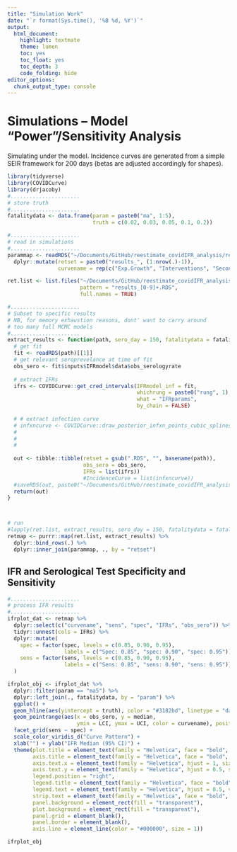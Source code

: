 ```yaml
---
title: "Simulation Work"
date: "`r format(Sys.time(), '%B %d, %Y')`"
output: 
  html_document:
    highlight: textmate
    theme: lumen
    toc: yes
    toc_float: yes
    toc_depth: 3
    code_folding: hide
editor_options: 
  chunk_output_type: console
---
```


# Simulations -- Model "Power"/Sensitivity Analysis
Simulating under the model. Incidence curves are generated from a simple SEIR framework for 200 days (betas are adjusted accordingly for shapes).

```r
library(tidyverse)
library(COVIDCurve)
library(drjacoby)
#...................... 
# store truth
#......................
fatalitydata <- data.frame(param = paste0("ma", 1:5),
                           truth = c(0.02, 0.03, 0.05, 0.1, 0.2))

#...................... 
# read in simulations
#......................
parammap <- readRDS("~/Documents/GitHub/reestimate_covidIFR_analysis/results/temp_slurm_worker_results/_rslurm_sim_covidcurves/params.RDS") %>% 
  dplyr::mutate(retset = paste0("results_", (1:nrow(.)-1)),
                curvename = rep(c("Exp.Growth", "Interventions", "SecondWave"), 45))

ret.list <- list.files("~/Documents/GitHub/reestimate_covidIFR_analysis/results/temp_slurm_worker_results/_rslurm_sim_covidcurves/", 
                       pattern = "results_[0-9]+.RDS", 
                       full.names = TRUE)

#...................... 
# Subset to specific results
# NB, for memory exhaustion reasons, dont' want to carry around
# too many full MCMC models
#......................
extract_results <- function(path, sero_day = 150, fatalitydata = fatalitydata, CIquant = 0.999) {
  # get fit
  fit <- readRDS(path)[[1]]
  # get relevant seroprevelance at time of fit
  obs_sero <- fit$inputs$IFRmodel$data$obs_serologyrate
  
  # extract IFRs
  ifrs <- COVIDCurve::get_cred_intervals(IFRmodel_inf = fit, 
                                         whichrung = paste0("rung", 1),
                                         what = "IFRparams", 
                                         by_chain = FALSE) 
  
  # # extract infection curve
  # infxncurve <- COVIDCurve::draw_posterior_infxn_points_cubic_splines(IFRmodel_inf = fit,
  #                                                                     CIquant = CIquant,
  #                                                                     by_chain = FALSE)$plotdata
  # 
  
  out <- tibble::tibble(retset = gsub(".RDS", "", basename(path)),
                        obs_sero = obs_sero,
                        IFRs = list(ifrs))
                        #IncidenceCurve = list(infxncurve))
  #saveRDS(out, paste0("~/Documents/GitHub/reestimate_covidIFR_analysis/results/temp_intermed/", out$retset, "_retset.RDS"))
  return(out)
}



# run
#lapply(ret.list, extract_results, sero_day = 150, fatalitydata = fatalitydata, CIquant = 0.99)
retmap <- purrr::map(ret.list, extract_results) %>% 
  dplyr::bind_rows(.) %>% 
  dplyr::inner_join(parammap, ., by = "retset")

```

## IFR and Serological Test Specificity and Sensitivity 

```r
#...................... 
# process IFR results
#......................
ifrplot_dat <- retmap %>% 
  dplyr::select(c("curvename", "sens", "spec", "IFRs", "obs_sero")) %>% 
  tidyr::unnest(cols = IFRs) %>% 
  dplyr::mutate(
    spec = factor(spec, levels = c(0.85, 0.90, 0.95), 
                  labels = c("Spec: 0.85", "spec: 0.90", "spec: 0.95")),
    sens = factor(sens, levels = c(0.85, 0.90, 0.95), 
                  labels = c("Sens: 0.85", "sens: 0.90", "sens: 0.95")) 
  ) 

ifrplot_obj <- ifrplot_dat %>% 
  dplyr::filter(param == "ma5") %>% 
  dplyr::left_join(., fatalitydata, by = "param") %>% 
  ggplot() +
  geom_hline(aes(yintercept = truth), color = "#3182bd", linetype = "dashed", size = 1.25, alpha = 0.8) +
  geom_pointrange(aes(x = obs_sero, y = median, 
                      ymin = LCI, ymax = UCI, color = curvename), position = position_dodge(width = 0.5)) + 
  facet_grid(sens ~ spec) + 
  scale_color_viridis_d("Curve Pattern") +
  xlab("") + ylab("IFR Median (95% CI)") +
  theme(plot.title = element_text(family = "Helvetica", face = "bold", hjust = 0.5, size = 14),
        axis.title = element_text(family = "Helvetica", face = "bold", hjust = 0.5, size = 12),
        axis.text.x = element_text(family = "Helvetica", hjust = 1, size = 11, angle = 45),
        axis.text.y = element_text(family = "Helvetica", hjust = 0.5, size = 11),
        legend.position = "right",
        legend.title = element_text(family = "Helvetica", face = "bold", vjust = 0.85, size = 12),
        legend.text = element_text(family = "Helvetica", hjust = 0.5, vjust = 0.5, size = 10),
        strip.text = element_text(family = "Helvetica", face = "bold", vjust = 0.85, size = 12),
        panel.background = element_rect(fill = "transparent"),
        plot.background = element_rect(fill = "transparent"),
        panel.grid = element_blank(),
        panel.border = element_blank(),
        axis.line = element_line(color = "#000000", size = 1))


```
```r
ifrplot_obj
```


<!-- ## IFR and Serological Test Specificity and Sensitivity  -->

<!-- ```{r} -->
<!-- dwnsmpl <- 1e2 -->

<!-- #......................  -->
<!-- # process IFR results -->
<!-- #...................... -->
<!-- inf_infxnplot_dat <- retmap %>%  -->
<!--   dplyr::select(c("curvename", "sens", "spec", "IncidenceCurve", "obs_sero")) %>%  -->
<!--   dplyr::mutate( -->
<!--     obsprev = factor(obs_sero, levels = sort(unique(retmap$obs_sero)),  -->
<!--                      labels = paste0("Prev: ", round(sort(unique(retmap$obs_sero)), 2))), -->
<!--     spec = factor(spec, levels = c(0.85, 0.90, 0.95),  -->
<!--                   labels = c("Spec: 0.85", "spec: 0.90", "spec: 0.95")), -->
<!--     sens = factor(sens, levels = c(0.85, 0.90, 0.95),  -->
<!--                   labels = c("Sens: 0.85", "sens: 0.90", "sens: 0.95")), -->
<!--     sensspec = paste0(sens, "; ", spec), -->
<!--     IncidenceCurve = purrr::map(IncidenceCurve, "plotdata"), -->
<!--     IncidenceCurve = purrr::map(IncidenceCurve, function(x){x[sample(1:nrow(x), size = dwnsmpl), c("time", "infxns", "sim")]}) -->
<!--     ) %>%  -->
<!--   tidyr::unnest(cols = IncidenceCurve) -->

<!-- inf_infxnplot_dat <- retmap %>%  -->
<!--   dplyr::select(c("curvename", "sens", "spec", "curve", "obs_sero")) %>%  -->
<!--   dplyr::mutate( -->
<!--     obsprev = factor(obs_sero, levels = sort(unique(retmap$obs_sero)),  -->
<!--                      labels = paste0("Prev: ", round(sort(unique(retmap$obs_sero)), 2))), -->
<!--     spec = factor(spec, levels = c(0.85, 0.90, 0.95),  -->
<!--                   labels = c("Spec: 0.85", "spec: 0.90", "spec: 0.95")), -->
<!--     sens = factor(sens, levels = c(0.85, 0.90, 0.95),  -->
<!--                   labels = c("Sens: 0.85", "sens: 0.90", "sens: 0.95")), -->
<!--     sensspec = paste0(sens, "; ", spec)) %>%  -->
<!--   tidyr::unnest(cols = curve) -->



<!-- infxnplot_obj <- ggplot() + -->
<!--   geom_line(data = inf_infxnplot_dat, aes(x = time, y = infxns, color = sensspec), size = 0.25, alpha = 0.5) + -->
<!--   geom_line(data = true_infxnplot_dat, aes(x = time, y = infxns), color = "#3182bd", size = 1.1, alpha = 0.9) + -->
<!--   scale_color_viridis_d() + -->
<!--   facet_grid(curvename ~ obsprev) +  -->
<!--   xlab("Time") + ylab("Num. Infxns") + -->
<!--   theme(plot.title = element_text(family = "Helvetica", face = "bold", hjust = 0.5, size = 14), -->
<!--         axis.title = element_text(family = "Helvetica", face = "bold", hjust = 0.5, size = 12), -->
<!--         axis.text.x = element_text(family = "Helvetica", hjust = 1, size = 11, angle = 45), -->
<!--         axis.text.y = element_text(family = "Helvetica", hjust = 0.5, size = 11), -->
<!--         strip.text = element_text(family = "Helvetica", face = "bold", vjust = 0.85, size = 12), -->
<!--         panel.background = element_rect(fill = "transparent"), -->
<!--         plot.background = element_rect(fill = "transparent"), -->
<!--         panel.grid = element_blank(), -->
<!--         panel.border = element_blank(), -->
<!--         axis.line = element_line(color = "#000000", size = 1.1), -->
<!--         legend.position = "none") -->

<!-- ``` -->
<!-- ```{r, results = 'asis', fig.width=10, fig.height=8} -->
<!-- infxnplot_obj -->
<!-- ``` -->


























<!-- ```{r} -->
<!-- sessionInfo() -->
<!-- ``` -->
